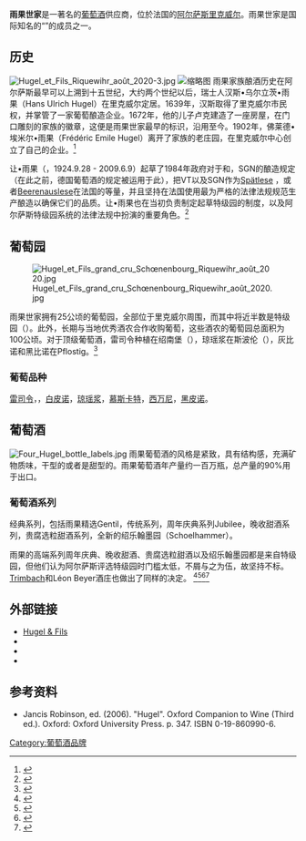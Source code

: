 {{Infobox Company |
| company_name = 雨果世家
| company_name_en =Hugel & Fils
| company_slogan =
| company_logo =  
| company_type = 私营
| foundation = 1639年
| location = {{flagicon|France}}[[法国|法国]]
| key_people =
| industry = [[酒|酒]]
| num_employees = 
| revenue = 
| operating profit=
| products = [[葡萄酒|葡萄酒]]
| homepage = http://www.hugel.com
}}
'''雨果世家'''是一著名的[[葡萄酒|葡萄酒]]供应商，位於法国的[[阿尔萨斯|阿尔萨斯]][[里克威尔|里克威尔]]。雨果世家是国际知名的“{{link-en|第一葡萄酒家族|Primum Familiae Vini}}”的成员之一。

==历史==
[[File:Hugel_et_Fils_Riquewihr_août_2020-3.jpg|thumb]]
[[File:Hugel_et_Fils_Riquewihr_août_2020-2.jpg|缩略图]]
雨果家族酿酒历史在阿尔萨斯最早可以上溯到十五世纪，大约两个世纪以后，瑞士人汉斯•乌尔立茨•雨果（Hans Ulrich Hugel）在里克威尔定居。1639年，汉斯取得了里克威尔市民权，并掌管了一家葡萄酿造企业。1672年，他的儿子卢克建造了一座房屋，在门口雕刻的家族的徽章，这便是雨果世家最早的标识，沿用至今。1902年，佛莱德•埃米尔•雨果（Frédéric Emile Hugel）离开了家族的老庄园，在里克威尔中心创立了自己的企业。<ref>{{cite web | title = 葡萄酒庄园简介| url=http://www.hugel.com/cn/pionniers.php | language = zh }}</ref>


让•雨果（{{link-en|Jean Hugel|Jean Hugel}}，1924.9.28 - 2009.6.9）起草了1984年政府对于{{link-en|Vendange tardive|Vendange tardive}}和{{link-en|Sélection de Grains Nobles|Sélection de Grains Nobles}}，SGN的酿造规定（在此之前，德国葡萄酒的规定被运用于此），把VT以及SGN作为[[Spätlese|Spätlese]] ，{{link-en|Auslese|Auslese}}或者[[Beerenauslese|Beerenauslese]]在法国的等量，并且坚持在法国使用最为严格的法律法规规范生产酿造以确保它们的品质。让•雨果也在当初负责制定起草特级园的制度，以及阿尔萨斯特级园系统的法律法规中扮演的重要角色。<ref>{{cite web|title=Johnny的遗赠物：VT和SGN|url=http://weibo.com/p/1001603765267678232661|date=2014-10-13|accessdate=2014-10-13 | language = zh}}</ref>

==葡萄园==
[[File:Hugel_et_Fils_grand_cru_Schœnenbourg_Riquewihr_août_2020.jpg|thumb]]

雨果世家拥有25公顷的葡萄园，全部位于里克威尔周围，而其中将近半数是特级园（{{link-en|Alsace Grand Cru|Alsace Grand Cru AOC}}）。此外，长期与当地优秀酒农合作收购葡萄，这些酒农的葡萄园总面积为100公顷。对于顶级葡萄酒，雷司令种植在绍南堡（{{link-fr|Schoenenbourg|Schoenenbourg (grand cru)}}），琼瑶浆在斯波伦（{{link-fr|Sporen|Sporen}}），灰比诺和黑比诺在Pflostig。<ref>{{cite web|title=Hugel Estate Vineyards|url=http://www.hugel.com/Hugel_Earth_en/index.html}}</ref>

===葡萄品种===
[[雷司令|雷司令]]，{{link-en|灰皮诺|Pinot Gris}}，[[白皮诺|白皮诺]]，[[琼瑶浆|琼瑶浆]]，[[慕斯卡特|慕斯卡特]]，[[西万尼|西万尼]]，[[黑皮诺|黑皮诺]]。

==葡萄酒==
[[File:Four_Hugel_bottle_labels.jpg|thumb]]
雨果葡萄酒的风格是紧致，具有结构感，充满矿物质味，干型的或者是甜型的。雨果葡萄酒年产量约一百万瓶，总产量的90%用于出口。

===葡萄酒系列===
经典系列，包括雨果精选Gentil，传统系列，周年庆典系列Jubilee，晚收甜酒系列{{link-en|Vendange tardive|Vendange tardive}}，贵腐选粒甜酒系列{{link-en|Sélection de Grains Nobles|Sélection de Grains Nobles}}，全新的绍乐翰墨园（Schoelhammer）。

雨果的高端系列周年庆典、晚收甜酒、贵腐选粒甜酒以及绍乐翰墨园都是来自特级园，但他们认为阿尔萨斯评选特级园时门槛太低，不屑与之为伍，故坚持不标。[[Trimbach|Trimbach]]和Léon Beyer酒庄也做出了同样的决定。
<ref>{{cite news|title=法国的Grand Cru到底靠不靠谱？|url=http://tastespirit.com/p/17652.html|date=2014-04-17|accessdate=2014-04-17 | language = zh}}</ref><ref>{{cite news|title=阿尔萨斯的新动向|url=http://tastespirit.com/p/31503.html|date=2015-12-10|accessdate=2015-12-10 | language = zh}}</ref><ref>{{cite web|title=“Alsace Grand Cru 是既得利益者拼接而成的。”——Etienne Hugel|url=http://weibo.com/p/1001603763509572829481|date=2014-10-08|accessdate=2014-10-08 | language = zh}}</ref><ref>{{cite web|title=Producer profile: Hugel |url=http://www.decanter.com/wine/wine-producers/producer-profile-hugel-265129/|date=2015-07-01|accessdate=2015-07-01 | language = en}}</ref>


==外部链接==
* [http://www.hugel.com Hugel & Fils ]
*{{Sinaweibo|Hugelwine|雨果世家_Hugelwine}}
*{{Twitter|FamilleHugel|FamilleHugel}}
*{{Facebook|FamilleHugel|Famille Hugel}}

== 参考资料==
<references/>
* Jancis Robinson, ed. (2006). "Hugel". Oxford Companion to Wine (Third ed.). Oxford: Oxford University Press. p. 347. ISBN 0-19-860990-6.

[[Category:葡萄酒品牌|Category:葡萄酒品牌]]